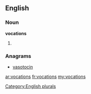 ==English==

===Noun===
'''vocations'''

# {{plural of|[[vocation]]}}

===Anagrams===
* [[vasotocin#English|vasotocin]]

[[Category:English plurals]]

[[ar:vocations]]
[[fr:vocations]]
[[my:vocations]]